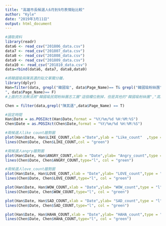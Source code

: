 ```yaml
---
title: "高雄市長候選人6月到9月表情貼比較"
author: "Kyle"
date: "2019年3月11日"
output: html_document
---
```


```r
#讀取資料
library(readr)
data6 <- read_csv("201806_data.csv")
data7 <- read_csv("201807_data.csv")
data8 <- read_csv("201808_data.csv")
data9 <- read_csv("201809_data.csv")
data10 <- read_csv("201810_data.csv")
data=rbind(data6, data7, data8,data9)
```


```r
#將韓國瑜與陳其邁的貼文單獨分離，
library(dplyr)
Han=filter(data, grepl("韓國瑜", data$Page_Name)== T& grepl("韓國瑜粉絲團", data$Page_Name)== F& grepl("韓國瑜新聞網", data$Page_Name)== F& grepl("高雄選韓國瑜News", data$Page_Name)== F& grepl("韓國瑜民間粉絲團志工團
", data$Page_Name)== F)
#上面的方法無法將"韓國瑜民間粉絲團志工團"這個欄位刪掉，但是其他的"韓國瑜粉絲團","高雄選韓國瑜News","韓國瑜新聞網"可以刪掉。

Chen = filter(data,grepl("陳其邁",data$Page_Name) == T)
```

```r
#設定時間
Han$Date = as.POSIXct(Han$Date,format = "%Y/%m/%d %H:%M:%S")
Chen$Date = as.POSIXct(Chen$Date,format = "%Y/%m/%d %H:%M:%S")
```
```r
#兩候選人like count趨勢圖
plot(Han$Date, Han$LIKE_COUNT,xlab ="Date",ylab = "Like_count"  ,type = "l",col = "blue")
lines(Chen$Date, Chen$LIKE_COUNT,col = "green")
```
```r
#兩候選人angry趨勢圖
plot(Han$Date, Han$ANGRY_COUNT,xlab = "Date",ylab= "Angry_count",type = "l",col = "blue")
lines(Chen$Date, Chen$ANGRY_COUNT,type="l", col = "green")
```

```r
#兩候選人love_count趨勢圖
plot(Han$Date, Han$LOVE_COUNT,xlab = "Date",ylab= "LOVE_count",type = "l",col = "blue")
lines(Chen$Date, Chen$LOVE_COUNT,type="l", col = "green")

```


```r
plot(Han$Date, Han$WOW_COUNT,xlab = "Date",ylab= "WOW_count",type = "l",col = "blue")
lines(Chen$Date, Chen$WOW_COUNT,type="l", col = "green")
```

```r
plot(Han$Date, Han$SAD_COUNT,xlab = "Date",ylab= "SAD_count",type = "l",col = "blue")
lines(Chen$Date, Chen$SAD_COUNT,type="l", col = "green")
```

```r
plot(Han$Date, Han$HAHA_COUNT,xlab = "Date",ylab= "HAHA_count",type = "l",col = "blue")
lines(Chen$Date, Chen$HAHA_COUNT,type="l", col = "green")
```
